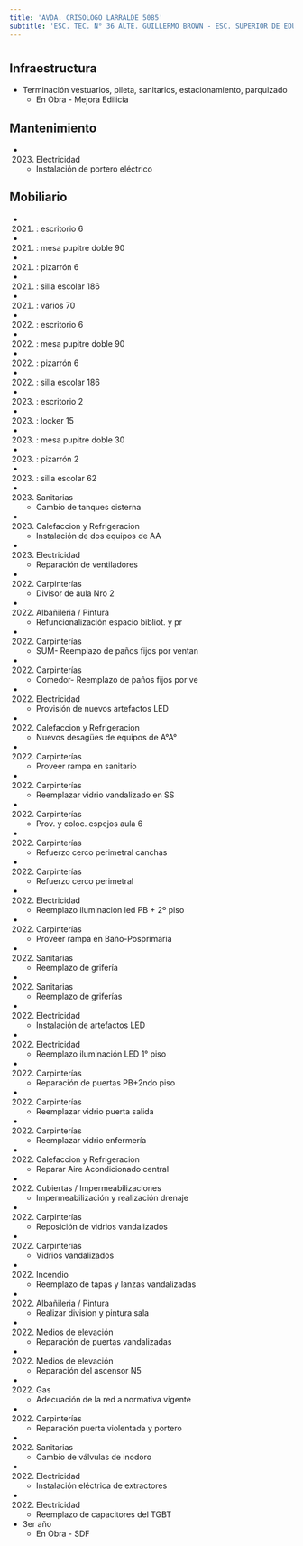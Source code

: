 ```yaml
---
title: 'AVDA. CRISOLOGO LARRALDE 5085'
subtitle: 'ESC. TEC. N° 36 ALTE. GUILLERMO BROWN - ESC. SUPERIOR DE EDUCACIÓN ARTÍSTICA EN MÚSICA JUAN PEDRO ESNAOLA - ESCUELA INF. N° 06/15° NARANJO EN FLOR - ESC. PARA NIÑOS, NIÑAS Y JÓVENES CON PLURIDISCAPACIDAD MOTORA N° 11 DR. AQUILES GAREISO - ESC. INTEGRAL INTERDISCIPLINARIA N° 01 - Auditorio Polo Saavedra - Sup Inicial X B'
---
```


#
## Infraestructura

* Terminación vestuarios, pileta, sanitarios, estacionamiento, parquizado 
    + En Obra - Mejora Edilicia 


## Mantenimiento

*  (2023) Electricidad 
    + Instalación de portero eléctrico


## Mobiliario

*  (2021) : escritorio 6 

*  (2021) : mesa pupitre doble 90 

*  (2021) : pizarrón 6 

*  (2021) : silla escolar 186 

*  (2021) : varios 70 

*  (2022) : escritorio 6 

*  (2022) : mesa pupitre doble 90 

*  (2022) : pizarrón 6 

*  (2022) : silla escolar 186 

*  (2023) : escritorio 2 

*  (2023) : locker 15 

*  (2023) : mesa pupitre doble 30 

*  (2023) : pizarrón 2 

*  (2023) : silla escolar 62 




*  (2023) Sanitarias 
    + Cambio de tanques cisterna

*  (2023) Calefaccion y Refrigeracion 
    + Instalación de dos equipos de AA

*  (2023) Electricidad 
    + Reparación de ventiladores

*  (2022) Carpinterías 
    + Divisor de aula Nro 2

*  (2022) Albañileria / Pintura 
    + Refuncionalización espacio bibliot. y pr

*  (2022) Carpinterías 
    + SUM- Reemplazo de paños fijos por ventan

*  (2022) Carpinterías 
    + Comedor- Reemplazo de paños fijos por ve

*  (2022) Electricidad 
    + Provisión de nuevos artefactos LED

*  (2022) Calefaccion y Refrigeracion 
    + Nuevos desagües de equipos de A°A°

*  (2022) Carpinterías 
    + Proveer rampa en sanitario

*  (2022) Carpinterías 
    + Reemplazar vidrio vandalizado en SS

*  (2022) Carpinterías 
    + Prov. y coloc. espejos aula 6

*  (2022) Carpinterías 
    + Refuerzo cerco perimetral canchas

*  (2022) Carpinterías 
    + Refuerzo cerco perimetral

*  (2022) Electricidad 
    + Reemplazo iluminacion led PB + 2º piso

*  (2022) Carpinterías 
    + Proveer rampa en Baño-Posprimaria

*  (2022) Sanitarias 
    + Reemplazo de grifería

*  (2022) Sanitarias 
    + Reemplazo de griferías

*  (2022) Electricidad 
    + Instalación de artefactos LED

*  (2022) Electricidad 
    + Reemplazo iluminación LED 1° piso

*  (2022) Carpinterías 
    + Reparación de puertas PB+2ndo piso

*  (2022) Carpinterías 
    + Reemplazar vidrio puerta salida

*  (2022) Carpinterías 
    + Reemplazar vidrio enfermería

*  (2022) Calefaccion y Refrigeracion 
    + Reparar Aire Acondicionado central

*  (2022) Cubiertas / Impermeabilizaciones 
    + Impermeabilización y realización drenaje

*  (2022) Carpinterías 
    + Reposición de vidrios vandalizados

*  (2022) Carpinterías 
    + Vidrios vandalizados

*  (2022) Incendio 
    + Reemplazo de tapas y lanzas vandalizadas

*  (2022) Albañileria / Pintura 
    + Realizar division y pintura sala

*  (2022) Medios de elevación 
    + Reparación de puertas vandalizadas

*  (2022) Medios de elevación 
    + Reparación del ascensor N5

*  (2022) Gas 
    + Adecuación de la red a normativa vigente

*  (2022) Carpinterías 
    + Reparación  puerta violentada y portero

*  (2022) Sanitarias 
    + Cambio de válvulas de inodoro

*  (2022) Electricidad 
    + Instalación eléctrica de extractores

*  (2022) Electricidad 
    + Reemplazo de capacitores del TGBT





* 3er año 
    + En Obra - SDF 





